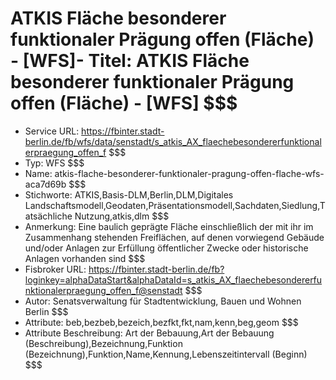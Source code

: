 # ATKIS Fläche besonderer funktionaler Prägung offen (Fläche) - [WFS]- Titel: ATKIS Fläche besonderer funktionaler Prägung offen (Fläche) - [WFS] $$$
- Service URL: https://fbinter.stadt-berlin.de/fb/wfs/data/senstadt/s_atkis_AX_flaechebesondererfunktionalerpraegung_offen_f $$$
- Typ: WFS $$$
- Name: atkis-flache-besonderer-funktionaler-pragung-offen-flache-wfs-aca7d69b $$$
- Stichworte: ATKIS,Basis-DLM,Berlin,DLM,Digitales Landschaftsmodell,Geodaten,Präsentationsmodell,Sachdaten,Siedlung,Tatsächliche Nutzung,atkis,dlm $$$
- Anmerkung: Eine baulich geprägte Fläche einschließlich der mit ihr im Zusammenhang stehenden Freiflächen, auf denen vorwiegend Gebäude und/oder Anlagen zur Erfüllung öffentlicher Zwecke oder historische Anlagen vorhanden sind $$$
- Fisbroker URL: https://fbinter.stadt-berlin.de/fb?loginkey=alphaDataStart&alphaDataId=s_atkis_AX_flaechebesondererfunktionalerpraegung_offen_f@senstadt $$$
- Autor: Senatsverwaltung für Stadtentwicklung, Bauen und Wohnen Berlin $$$
- Attribute: beb,bezbeb,bezeich,bezfkt,fkt,nam,kenn,beg,geom $$$
- Attribute Beschreibung: Art der Bebauung,Art der Bebauung (Beschreibung),Bezeichnung,Funktion (Bezeichnung),Funktion,Name,Kennung,Lebenszeitintervall (Beginn) $$$

